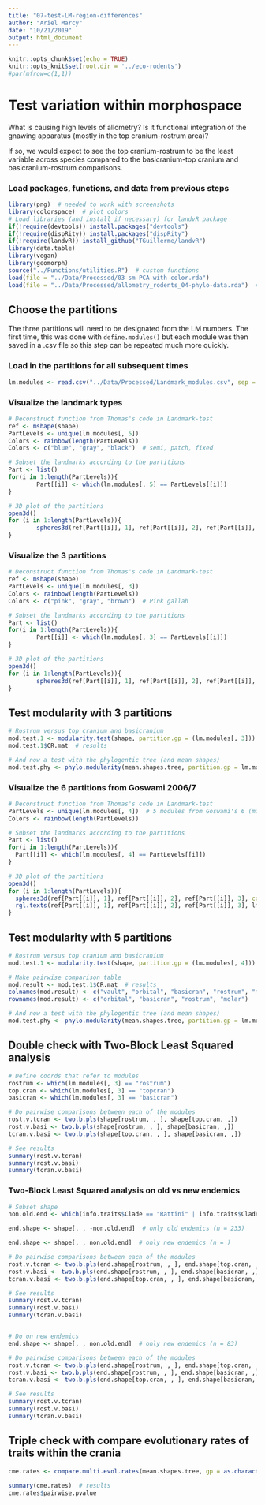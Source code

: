 ```yaml
---
title: "07-test-LM-region-differences"
author: "Ariel Marcy"
date: "10/21/2019"
output: html_document
---
```


```r
knitr::opts_chunk$set(echo = TRUE)
knitr::opts_knit$set(root.dir = '../eco-rodents')
#par(mfrow=c(1,1))
```

# Test variation within morphospace
What is causing high levels of allometry? Is it functional integration of the gnawing apparatus (mostly in the top cranium-rostrum area)? 

If so, we would expect to see the top cranium-rostrum to be the least variable across species compared to the basicranium-top cranium and basicranium-rostrum comparisons. 

### Load packages, functions, and data from previous steps
```r
library(png)  # needed to work with screenshots
library(colorspace)  # plot colors
# Load libraries (and install if necessary) for landvR package
if(!require(devtools)) install.packages("devtools")
if(!require(dispRity)) install.packages("dispRity")
if(!require(landvR)) install_github("TGuillerme/landvR")
library(data.table)
library(vegan)
library(geomorph)
source("../Functions/utilities.R")  # custom functions
load(file = "../Data/Processed/03-sm-PCA-with-color.rda")
load(file = "../Data/Processed/allometry_rodents_04-phylo-data.rda")  # phylogenetic tree from Allometry Rodents paper / repo
```

## Choose the partitions
The three partitions will need to be designated from the LM numbers. The first time, this was done with `define.modules()` but each module was then saved in a .csv file so this step can be repeated much more quickly.

### Load in the partitions for all subsequent times
```r
lm.modules <- read.csv("../Data/Processed/Landmark_modules.csv", sep = ",", header = TRUE)
```

### Visualize the landmark types
```r
# Deconstruct function from Thomas's code in Landmark-test
ref <- mshape(shape)  
PartLevels <- unique(lm.modules[, 5])
Colors <- rainbow(length(PartLevels))
Colors <- c("blue", "gray", "black")  # semi, patch, fixed

# Subset the landmarks according to the partitions
Part <- list()
for(i in 1:length(PartLevels)){
        Part[[i]] <- which(lm.modules[, 5] == PartLevels[[i]])
}

# 3D plot of the partitions
open3d()
for (i in 1:length(PartLevels)){
        spheres3d(ref[Part[[i]], 1], ref[Part[[i]], 2], ref[Part[[i]], 3], col = Colors[i], lit = TRUE, radius = 0.001, asp = FALSE)
}
```

### Visualize the 3 partitions
```r
# Deconstruct function from Thomas's code in Landmark-test
ref <- mshape(shape)  
PartLevels <- unique(lm.modules[, 3])
Colors <- rainbow(length(PartLevels))
Colors <- c("pink", "gray", "brown")  # Pink gallah

# Subset the landmarks according to the partitions
Part <- list()
for(i in 1:length(PartLevels)){
        Part[[i]] <- which(lm.modules[, 3] == PartLevels[[i]])
}

# 3D plot of the partitions
open3d()
for (i in 1:length(PartLevels)){
        spheres3d(ref[Part[[i]], 1], ref[Part[[i]], 2], ref[Part[[i]], 3], col = Colors[i], lit = TRUE, radius = 0.001, asp = FALSE)
}
```

## Test modularity with 3 partitions
```r
# Rostrum versus top cranium and basicranium
mod.test.1 <- modularity.test(shape, partition.gp = (lm.modules[, 3]))
mod.test.1$CR.mat  # results

# And now a test with the phylogentic tree (and mean shapes)
mod.test.phy <- phylo.modularity(mean.shapes.tree, partition.gp = lm.modules[, 3], aus.tree)
```

### Visualize the 6 partitions from Goswami 2006/7
```r
# Deconstruct function from Thomas's code in Landmark-test
PartLevels <- unique(lm.modules[, 4])  # 5 modules from Goswami's 6 (missing zygomatic)
Colors <- rainbow(length(PartLevels))

# Subset the landmarks according to the partitions
Part <- list()
for(i in 1:length(PartLevels)){
  Part[[i]] <- which(lm.modules[, 4] == PartLevels[[i]])
}

# 3D plot of the partitions
open3d()
for (i in 1:length(PartLevels)){
  spheres3d(ref[Part[[i]], 1], ref[Part[[i]], 2], ref[Part[[i]], 3], col = Colors[i], lit = TRUE, radius = 0.001, asp = FALSE)
  rgl.texts(ref[Part[[i]], 1], ref[Part[[i]], 2], ref[Part[[i]], 3], lm.modules[, 1], offset = 100, color = c("black"))
}
```

## Test modularity with 5 partitions
```r
# Rostrum versus top cranium and basicranium
mod.test.1 <- modularity.test(shape, partition.gp = (lm.modules[, 4]))

# Make pairwise comparison table
mod.result <- mod.test.1$CR.mat  # results
colnames(mod.result) <- c("vault", "orbital", "basicran", "rostrum", "molar")
rownames(mod.result) <- c("orbital", "basicran", "rostrum", "molar")

# And now a test with the phylogentic tree (and mean shapes)
mod.test.phy <- phylo.modularity(mean.shapes.tree, partition.gp = lm.modules[, 4], aus.tree)
```

## Double check with Two-Block Least Squared analysis
```r
# Define coords that refer to modules
rostrum <- which(lm.modules[, 3] == "rostrum")  
top.cran <- which(lm.modules[, 3] == "topcran") 
basicran <- which(lm.modules[, 3] == "basicran")

# Do pairwise comparisons between each of the modules
rost.v.tcran <- two.b.pls(shape[rostrum, , ], shape[top.cran, ,])
rost.v.basi <- two.b.pls(shape[rostrum, , ], shape[basicran, ,])
tcran.v.basi <- two.b.pls(shape[top.cran, , ], shape[basicran, ,])

# See results
summary(rost.v.tcran)
summary(rost.v.basi)
summary(tcran.v.basi)
```

### Two-Block Least Squared analysis on old vs new endemics
```r
# Subset shape 
non.old.end <- which(info.traits$Clade == "Rattini" | info.traits$Clade == "invRattini" | info.traits$Clade == "Mus")

end.shape <- shape[, , -non.old.end]  # only old endemics (n = 233)

end.shape <- shape[, , non.old.end]  # only new endemics (n = )

# Do pairwise comparisons between each of the modules
rost.v.tcran <- two.b.pls(end.shape[rostrum, , ], end.shape[top.cran, ,])
rost.v.basi <- two.b.pls(end.shape[rostrum, , ], end.shape[basicran, ,])
tcran.v.basi <- two.b.pls(end.shape[top.cran, , ], end.shape[basicran, ,])

# See results
summary(rost.v.tcran)
summary(rost.v.basi)
summary(tcran.v.basi)


# Do on new endemics
end.shape <- shape[, , non.old.end]  # only new endemics (n = 83)

# Do pairwise comparisons between each of the modules
rost.v.tcran <- two.b.pls(end.shape[rostrum, , ], end.shape[top.cran, ,])
rost.v.basi <- two.b.pls(end.shape[rostrum, , ], end.shape[basicran, ,])
tcran.v.basi <- two.b.pls(end.shape[top.cran, , ], end.shape[basicran, ,])

# See results
summary(rost.v.tcran)
summary(rost.v.basi)
summary(tcran.v.basi)
```

## Triple check with compare evolutionary rates of traits within the crania
```r
cme.rates <- compare.multi.evol.rates(mean.shapes.tree, gp = as.character(lm.modules[, 3]), aus.tree)
 
summary(cme.rates)  # results
cme.rates$pairwise.pvalue  
```